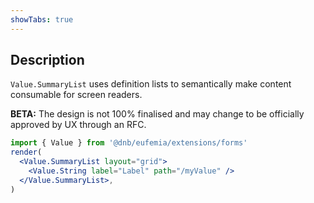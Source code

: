 ```yaml
---
showTabs: true
---
```


## Description

`Value.SummaryList` uses definition lists to semantically make content consumable for screen readers.

**BETA:** The design is not 100% finalised and may change to be officially approved by UX through an RFC.

```jsx
import { Value } from '@dnb/eufemia/extensions/forms'
render(
  <Value.SummaryList layout="grid">
    <Value.String label="Label" path="/myValue" />
  </Value.SummaryList>,
)
```
